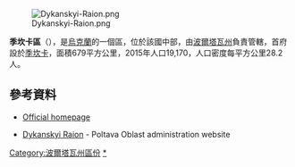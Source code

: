 [[Image:Dykanskyi-Raion.png|right]]

'''季坎卡區'''（{{lang-uk|Диканський район}}），是[[烏克蘭|烏克蘭]]的一個區，位於該國中部，由[[波爾塔瓦州|波爾塔瓦州]]負責管轄，首府設於[[季坎卡|季坎卡]]，面積679平方公里，2015年人口19,170，人口密度每平方公里28.2人。

==參考資料==
*[https://web.archive.org/web/20070310003344/http://www.obladmin.poltava.ua/dykanka Official homepage]
*{{uk icon}} [https://web.archive.org/web/20070310003344/http://www.obladmin.poltava.ua/dykanka Dykanskyi Raion] - Poltava Oblast administration website

{{DEFAULTSORT:Диканський район}}
[[Category:波爾塔瓦州區份|Category:波爾塔瓦州區份]]
[[Category:季坎卡區|*]]


{{Poltava-geo-stub}}